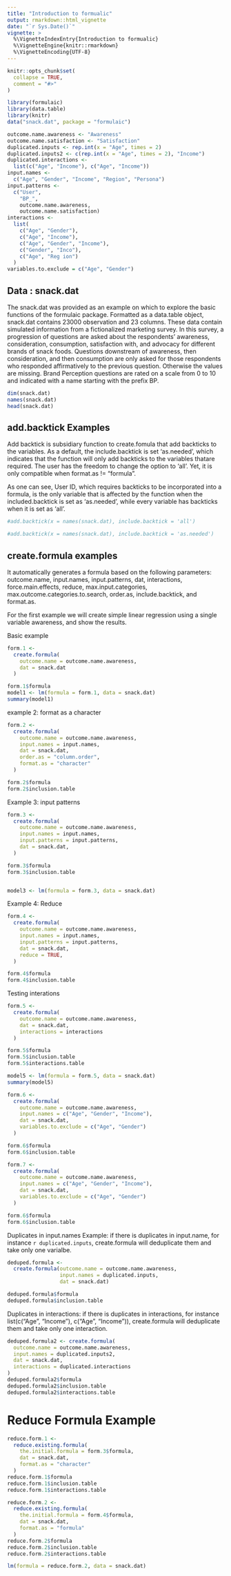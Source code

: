```yaml
---
title: "Introduction to formualic"
output: rmarkdown::html_vignette
date: "`r Sys.Date()`"
vignette: >
  %\VignetteIndexEntry{Introduction to formualic}
  %\VignetteEngine{knitr::rmarkdown}
  %\VignetteEncoding{UTF-8}
---
```


```r
knitr::opts_chunk$set(
  collapse = TRUE,
  comment = "#>"
)
```

```r
library(formulaic)
library(data.table)
library(knitr)
data("snack.dat", package = "formulaic")

```

```r
outcome.name.awareness <- "Awareness"
outcome.name.satisfaction <- "Satisfaction"
duplicated.inputs <- rep.int(x = "Age", times = 2)
duplicated.inputs2 <- c(rep.int(x = "Age", times = 2), "Income")
duplicated.interactions <-
  list(c("Age", "Income"), c("Age", "Income"))
input.names <-
  c("Age", "Gender", "Income", "Region", "Persona")
input.patterns <-
  c("User",
    "BP_",
    outcome.name.awareness,
    outcome.name.satisfaction)
interactions <-
  list(
    c("Age", "Gender"),
    c("Age", "Income"),
    c("Age", "Gender", "Income"),
    c("Gender", "Inco"),
    c("Age", "Reg ion")
  )
variables.to.exclude = c("Age", "Gender")
```

## Data : snack.dat

The snack.dat was provided as an example on which to explore the basic functions of the formulaic package. Formatted as a data.table object, snack.dat contains 23000 observation and 23 columns. These data contain simulated information from a fictionalized marketing survey.  In this survey, a progression of questions are asked about the respondents' awareness, consideration, consumption, satisfaction with, and advocacy for different brands of snack foods.  Questions downstream of awareness, then consideration, and then consumption are only asked for those respondents who responded affirmatively to the previous question.  Otherwise the values are missing.  Brand Perception questions are rated on a scale from 0 to 10 and indicated with a name starting with the prefix BP.


```r
dim(snack.dat)
names(snack.dat)
head(snack.dat)
```

## add.backtick Examples

Add backtick is subsidiary function to create.fomula that add backticks to the variables. As a default, the include.backtick is set 'as.needed', which indicates that the function will only add backticks to the variables thatare required. The user has the freedom to change the option to 'all'. Yet, it is only compatible when format.as != "formula".

As one can see, User ID, which requires backticks to be incorporated into a formula, is the only variable that is affected by the function when the included.backtick is set as 'as.needed', while every variable has backticks when it is set as 'all'.  


```r
#add.backtick(x = names(snack.dat), include.backtick = 'all')

#add.backtick(x = names(snack.dat), include.backtick = 'as.needed')
```

## create.formula examples

It automatically generates a formula based on the following parameters: outcome.name, input.names, input.patterns, dat, interactions, force.main.effects, reduce, max.input.categories, max.outcome.categories.to.search, order.as, include.backtick, and format.as. 

For the first example we will create simple linear regression using a single variable awareness, and show the results.

Basic example 
```r
form.1 <-
  create.formula(
    outcome.name = outcome.name.awareness,
    dat = snack.dat
  )

form.1$formula
model1 <- lm(formula = form.1, data = snack.dat)
summary(model1)
```

example 2: format as a character 

```r
form.2 <-
  create.formula(
    outcome.name = outcome.name.awareness,
    input.names = input.names,
    dat = snack.dat,
    order.as = "column.order",
    format.as = "character"
  )

form.2$formula
form.2$inclusion.table

```

Example 3: input patterns 

```r
form.3 <-
  create.formula(
    outcome.name = outcome.name.awareness,
    input.names = input.names,
    input.patterns = input.patterns,
    dat = snack.dat,
  )

form.3$formula
form.3$inclusion.table


model3 <- lm(formula = form.3, data = snack.dat)

```

Example 4: Reduce 
```r
form.4 <-
  create.formula(
    outcome.name = outcome.name.awareness,
    input.names = input.names,
    input.patterns = input.patterns,
    dat = snack.dat,
    reduce = TRUE,
  )

form.4$formula
form.4$inclusion.table
```

Testing interations 

```r
form.5 <-
  create.formula(
    outcome.name = outcome.name.awareness,
    dat = snack.dat,
    interactions = interactions
  )

form.5$formula
form.5$inclusion.table
form.5$interactions.table

model5 <- lm(formula = form.5, data = snack.dat)
summary(model5)
```



```r
form.6 <-
  create.formula(
    outcome.name = outcome.name.awareness,
    input.names = c("Age", "Gender", "Income"),
    dat = snack.dat,
    variables.to.exclude = c("Age", "Gender")
  )

form.6$formula
form.6$inclusion.table
```

```r
form.7 <-
  create.formula(
    outcome.name = outcome.name.awareness,
    input.names = c("Age", "Gender", "Income"),
    dat = snack.dat,
    variables.to.exclude = c("Age", "Gender")
  )

form.6$formula
form.6$inclusion.table
```


Duplicates in input.names Example: if there is duplicates in input.name, for instance `r duplicated.inputs`, create.formula will deduplicate them and take only one varialbe.

```r
deduped.formula <-
  create.formula(outcome.name = outcome.name.awareness,
                 input.names = duplicated.inputs,
                 dat = snack.dat)

deduped.formula$formula
deduped.formula$inclusion.table

```

Duplicates in interactions: if there is duplicates in interactions, for instance list(c("Age", "Income"), c("Age", "Income")), create.formula will deduplicate them and take only one interaction. 

```r
deduped.formula2 <- create.formula(
  outcome.name = outcome.name.awareness,
  input.names = duplicated.inputs2,
  dat = snack.dat,
  interactions = duplicated.interactions
)
deduped.formula2$formula
deduped.formula2$inclusion.table
deduped.formula2$interactions.table
```

# Reduce Formula Example

```r
reduce.form.1 <-
  reduce.existing.formula(
    the.initial.formula = form.3$formula,
    dat = snack.dat,
    format.as = "character"
  )
reduce.form.1$formula
reduce.form.1$inclusion.table
reduce.form.1$interactions.table
```

```r
reduce.form.2 <-
  reduce.existing.formula(
    the.initial.formula = form.4$formula,
    dat = snack.dat,
    format.as = "formula"
  )
reduce.form.2$formula
reduce.form.2$inclusion.table
reduce.form.2$interactions.table

lm(formula = reduce.form.2, data = snack.dat)
```
